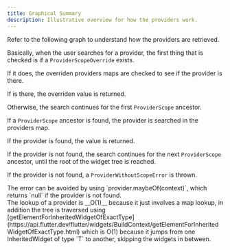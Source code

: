 ```yaml
---
title: Graphical Summary
description: Illustrative overview for how the providers work.
---
```



Refer to the following graph to understand how the providers are retrieved.

<ThemeImage src="/provider-scope-behavior.svg" darkSrc="/provider-scope-behavior_dark.svg" alt="Graphical representation of provider scope providers retrieval behavior"/>

Basically, when the user searches for a provider, the first thing that is checked is if a `ProviderScopeOverride` exists.

If it does, the overriden providers maps are checked to see if the provider is there.

If is there, the overriden value is returned.

Otherwise, the search continues for the first `ProviderScope` ancestor.

If a `ProviderScope` ancestor is found, the provider is searched in the providers map.

If the provider is found, the value is returned.

If the provider is not found, the search continues for the next `ProviderScope` ancestor, until the root of the widget tree is reached.

If the provider is not found, a `ProviderWithoutScopeError` is thrown.

<Aside type="tip">
  The error can be avoided by using `provider.maybeOf(context)`, which returns `null` if the provider is not found.
</Aside>

<Aside>
The lookup of a provider is __O(1)__ because it just involves a map lookup, in addition the tree is traversed using [getElementForInheritedWidgetOfExactType](https://api.flutter.dev/flutter/widgets/BuildContext/getElementForInheritedWidgetOfExactType.html) which is O(1) because it jumps from one InheritedWidget of type `T` to another, skipping the widgets in between.
</Aside>

